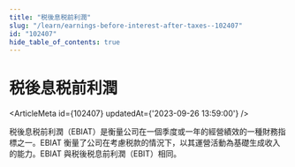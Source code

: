 ```yaml
---
title: "税後息税前利潤"
slug: "/learn/earnings-before-interest-after-taxes--102407"
id: "102407"
hide_table_of_contents: true
---
```



# 税後息税前利潤

<ArticleMeta id={102407} updatedAt={'2023-09-26 13:59:00'} />
<div className='border-solid border-b border-t-0 my-4 border-[var(--ifm-color-gray-300)]' />

税後息税前利潤（EBIAT）是衡量公司在一個季度或一年的經營績效的一種財務指標之一。EBIAT 衡量了公司在考慮税款的情況下，以其運營活動為基礎生成收入的能力。EBIAT 與税後税息前利潤（EBIT）相同。
